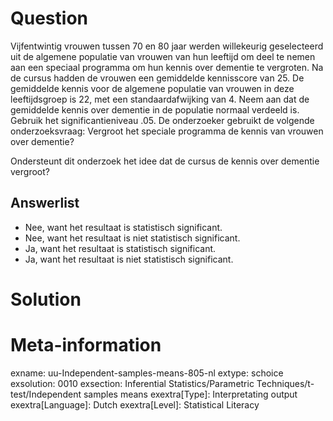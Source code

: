 Question
========
  
Vijfentwintig vrouwen tussen 70 en 80 jaar werden willekeurig geselecteerd uit de algemene populatie van vrouwen van hun leeftijd om deel te nemen aan een speciaal programma om hun kennis over dementie te vergroten. Na de cursus hadden de vrouwen een gemiddelde kennisscore van 25. De gemiddelde kennis voor de algemene populatie van vrouwen in deze leeftijdsgroep is 22, met een standaardafwijking van 4. Neem aan dat de gemiddelde kennis over dementie in de populatie normaal verdeeld is. Gebruik het significantieniveau .05. De onderzoeker gebruikt de volgende onderzoeksvraag: Vergroot het speciale programma de kennis van vrouwen over dementie?


Ondersteunt dit onderzoek het idee dat de cursus de kennis over dementie vergroot?

  
Answerlist
----------
* Nee, want het resultaat is statistisch significant.
* Nee, want het resultaat is niet statistisch significant.
* Ja, want het resultaat is statistisch significant.
* Ja, want het resultaat is niet statistisch significant.


Solution
========

Meta-information
================
exname: uu-Independent-samples-means-805-nl
extype: schoice
exsolution: 0010
exsection: Inferential Statistics/Parametric Techniques/t-test/Independent samples means
exextra[Type]: Interpretating output
exextra[Language]: Dutch
exextra[Level]: Statistical Literacy

